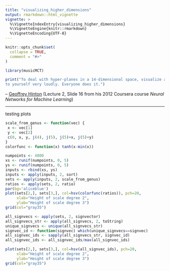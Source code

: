 ```yaml
---
title: "visualizing_higher_dimensions"
output: rmarkdown::html_vignette
vignette: >
  %\VignetteIndexEntry{visualizing_higher_dimensions}
  %\VignetteEngine{knitr::rmarkdown}
  %\VignetteEncoding{UTF-8}
---
```


```r
knitr::opts_chunk$set(
  collapse = TRUE,
  comment = "#>"
)
```

```r
library(musicMCT)
```

```r
print("To deal with hyper-planes in a 14-dimensional space, visualize a 3-D space and say 'fourteen'
to yourself very loudly. Everyone does it.")
```
-- [Geoffrey Hinton](https://www.cs.toronto.edu/~hinton/coursera_slides.html)
(Lecture 2, Slide 16 from his 2012 Coursera course *Neural Networks for Machine Learning*)

---

testing plots

```r
scale_from_genus <- function(vec) {
 x <- vec[1]
 y <- vec[2]
 c(0, x, y, j(4), j(5), j(5)+x, j(5)+y)
}
colorfunc <- function(x) tanh(x-min(x))

numpoints <- 4000
xs <- runif(numpoints, 0, 5)
ys <- runif(numpoints, 0, 5)
inputs <- rbind(xs, ys)
inputs <- apply(inputs, 2, sort)
sets <- apply(inputs, 2, scale_from_genus)
ratios <- apply(sets, 2, ratio)
par(bg='aliceblue')
plot(sets[2,], sets[3,], col=hsv(colorfunc(ratios)), pch=20, 
     xlab="Height of scale degree 2", 
     ylab="Height of scale degree 3")
grid(col="gray35")
```


```r
all_signvecs <- apply(sets, 2, signvector)
all_signvecs_str <- apply(all_signvecs, 2, toString)
unique_signvecs <- unique(all_signvecs_str)
signvec_id <- function(signvec) which(unique_signvecs==signvec)
all_signvec_ids <- sapply(all_signvecs_str, signvec_id)
all_signvec_ids <- all_signvec_ids/max(all_signvec_ids)

plot(sets[2,], sets[3,], col=hsv(all_signvec_ids), pch=20, 
     xlab="Height of scale degree 2", 
     ylab="Height of scale degree 3")
grid(col="gray35")
```
